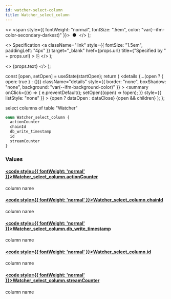 ```yaml
---
id: watcher-select-column
title: Watcher_select_column
---
```


<head>
  <meta content="noindex" name="robots" />
  <meta charset="utf-8" />
</head>

  <>
    <span style={{ fontWeight: "normal", fontSize: ".5em", color: "var(--ifm-color-secondary-darkest)" }}>
      &nbsp;●&nbsp;
    </span>
  </>
);

  <>
    Specification
    <a
      className="link"
      style={{ fontSize: "1.5em", paddingLeft: "4px" }}
      target="_blank"
      href={props.url}
      title={"Specified by " + props.url}
    >
      ⎘
    </a>
  </>
);

  <>
    <span className={props.class}>{props.text}</span>
  </>
);


  const [open, setOpen] = useState(startOpen);
  return (
    <details
      {...(open ? { open: true } : {})}
      className="details"
      style={{ border: "none", boxShadow: "none", background: "var(--ifm-background-color)" }}
    >
      <summary
        onClick={(e) => {
          e.preventDefault();
          setOpen((open) => !open);
        }}
        style={{ listStyle: "none" }}
      >
        {open ? dataOpen : dataClose}
      </summary>
      {open && children}
    </details>
  );
};

select columns of table "Watcher"

```graphql
enum Watcher_select_column {
  actionCounter
  chainId
  db_write_timestamp
  id
  streamCounter
}
```

### Values

#### [<code style={{ fontWeight: 'normal' }}>Watcher_select_column.<b>actionCounter</b></code>](#)

column name

#### [<code style={{ fontWeight: 'normal' }}>Watcher_select_column.<b>chainId</b></code>](#)

column name

#### [<code style={{ fontWeight: 'normal' }}>Watcher_select_column.<b>db_write_timestamp</b></code>](#)

column name

#### [<code style={{ fontWeight: 'normal' }}>Watcher_select_column.<b>id</b></code>](#)

column name

#### [<code style={{ fontWeight: 'normal' }}>Watcher_select_column.<b>streamCounter</b></code>](#)

column name
